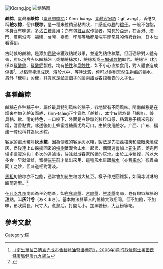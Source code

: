 [[File:Kicang.jpg|thumb]]
[[File:紅豆鹼粽.jpg|缩略图]]

'''鹼粽'''，臺灣稱'''焿粽'''（[[臺灣閩南語|臺灣閩南語]]：Kinn-tsàng、[[臺灣客家語|臺灣客家語]]：giˊ zung），香港又稱'''鹼水粽'''，俗作'''粳粽'''，是一種米粒稍呈粘糊狀，口感近似[[粿|粿]]的[[粽子|粽子]]。一般不包餡，本身沒有味道，多沾[[白糖|白糖]]食用；亦有包[[豆沙|紅豆泥]]作餡者。常見於亞洲，在香港、澳門、廣東沿海、福建、台灣、泰國、印尼等地都是端午節常見的傳統食物，日本也看得到。

古時候的鹼粽，是添加[[硼砂|硼砂]]來獲致粘糊效果，並避免粘住粽葉。但因硼砂對人體有害，所以現今多以鹼粽油（或稱鹼粽水）、鹼粽粉或[[三偏磷酸鈉|三偏磷酸鈉]]取代。鹼粽油（粉）係以[[碳酸鈉|碳酸鈉]]、[[碳酸鉀|碳酸鉀]]製成，均有[[鹼性|鹼性]]和[[腐蝕性|腐蝕性]]，如不小心直接食用，對人體會造成傷害<ref>[http://media.bhp.doh.gov.tw/Hot_News/h_NewsDetailN.aspx?TopIcNo=1003 《衛生單位已清查完成市售鹼粽油警語標示》，2006年1月行政院衛生署國民健康局健康九九網站]{{失效連結}}</ref>。以稻草梗燒成灰，溶於水中，等待沈澱，便可以得到天然生物鹼的鹼水。另外「粳粽」的粳，其實就是鹼這個字的閩南語或客語發音的文字化。

==各種鹼粽==

鹼粽在各种粽子中，屬於最具特別风味的粽子，各地皆有不同風味。閩南鹼粽是在糯米中加入鹼液而成，kinn-tsàng正字寫為「鹼粽」，本字有認為是「鹻粽」。兼具黏、軟、滑的特色，一口咬下，外面是白砂糖的粒粒口感，粘着粽子糯米的软糯，清香黏實。冰透後加上蜂蜜或糖漿尤為可口。由於使用鹼水。广西、广东、福建一带也稱其為灰水粽。

[[客家|客家]]的鹼水糭叫'''灰水糭'''，因為傳統的客家灰水糭，製法是先把[[荔枝|荔枝]]柴和[[龍眼|龍眼]]柴燒成灰，然後連上山採摘回來的[[榕樹|榕樹]]葉混合山水一起煲，偶爾還會加上[[花生|花生]]苗，煲完再經多重浸泡和十多次的過濾後，待涼就成客家所謂的灰水。由於工序繁複，所以大多会一早就做好，留待[[端午|端午]]前才拿出來用，這種灰水雖跟[[鹼水|鹼水]]（亦稱[[梘水|梘水]]）有異曲同工之妙，但味道相對清淡。

[[馬祖|馬祖]]的鹼粽亦不包餡，通常會加花生粒或大紅豆。樣子作成圓錐狀，如同冰淇淋的甜筒造型。<ref>{{Cite web |url=http://tw.tranews.com/Show/Style1/News/c1_News.asp?SItemId=0271030&ProgramNo=A000001000002&SubjectNo=3277278 |title=《樂活八德美食祭　馬祖美食齊聚桃園八德》，TraNews新聞 |accessdate=2015-06-14 |archive-date=2015-06-14 |archive-url=https://web.archive.org/web/20150614145527/http://tw.tranews.com/Show/Style1/News/c1_News.asp?SItemId=0271030&ProgramNo=A000001000002&SubjectNo=3277278 |dead-url=no }}</ref>

在[[日本|日本]][[九州_(日本)|九州]]南部為主的地區，如[[鹿兒島縣|鹿兒島縣]]、[[宮崎縣|宮崎縣]]、[[熊本縣|熊本縣]]南部，也有類似鹼粽的甜點，叫'''灰汁卷'''（あくまき）。基本做法與華人的鹼粽大致相同，但不加餡，不加味，形狀扁長，尺寸大。煮熟后，打開切小，加黑糖粉，大豆粉等吃。

==參考文獻==
<div class="references-small">
<references></references>
</div>

[[Category:粽|Category:粽]]